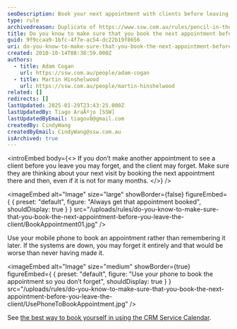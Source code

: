 ```yaml
---
seoDescription: Book your next appointment with clients before leaving to avoid forgetfulness and ensure a smooth follow-up process.
type: rule
archivedreason: Duplicate of https://www.ssw.com.au/rules/pencil-in-the-next-booking
title: Do you know to make sure that you book the next appointment before you leave the client?
guid: 9f9ccaa9-1bfc-4f7e-ac54-dc22b19f8656
uri: do-you-know-to-make-sure-that-you-book-the-next-appointment-before-you-leave-the-client
created: 2010-10-14T08:38:59.000Z
authors:
  - title: Adam Cogan
    url: https://ssw.com.au/people/adam-cogan
  - title: Martin Hinshelwood
    url: https://ssw.com.au/people/martin-hinshelwood
related: []
redirects: []
lastUpdated: 2025-01-29T23:43:25.000Z
lastUpdatedBy: Tiago AraÃºjo [SSW]
lastUpdatedByEmail: tiagov8@gmail.com
createdBy: CindyWang
createdByEmail: CindyWang@ssw.com.au
isArchived: true
---
```


<introEmbed
  body={<>
If you don’t make another appointment to see a client before you leave you may forget, and the client may forget. Make sure they are thinking about your next visit by booking the next appointment there and then, even if it is not for many months.
  </>}
/>

<imageEmbed
  alt="Image"
  size="large"
  showBorder={false}
  figureEmbed={ {
    preset: "default",
    figure: "Always get that appointment booked",
    shouldDisplay: true
  } }
  src="/uploads/rules/do-you-know-to-make-sure-that-you-book-the-next-appointment-before-you-leave-the-client/BookAppointment01.jpg"
/>

Use your mobile phone to book an appointment rather than remembering it later. If the systems are down, you may forget it entirely and that would be worse than never having made it.

<imageEmbed
  alt="Image"
  size="medium"
  showBorder={true}
  figureEmbed={ {
    preset: "default",
    figure: "Use your phone to book the appointment so you don’t forget",
    shouldDisplay: true
  } }
  src="/uploads/rules/do-you-know-to-make-sure-that-you-book-the-next-appointment-before-you-leave-the-client/UsePhoneToBookAppointment.jpg"
/>

See [the best way to book yourself in using the CRM Service Calendar](/book-developers-for-a-project).
